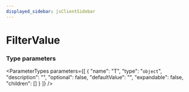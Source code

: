 ```yaml
---
displayed_sidebar: jsClientSidebar
---
```



# FilterValue

### Type parameters

<ParameterTypes parameters={[
  {
    "name": "T",
    "type": "`object`",
    "description": "",
    "optional": false,
    "defaultValue": "",
    "expandable": false,
    "children": []
  }
]} />
